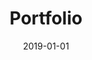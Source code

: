 ---
title: Portfolio
date: 2019-01-01
description: The portfolio page of the website.
headerImage: IMG_6025
childPostLayout: elegant
---